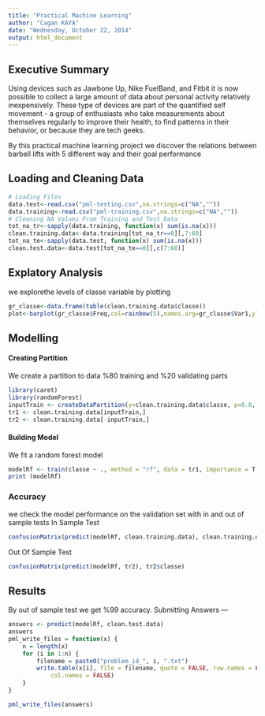 ```yaml
---
title: "Practical Machine Learning"
author: "Cagan KAYA"
date: "Wednesday, October 22, 2014"
output: html_document
---
```

Executive Summary
----

Using devices such as Jawbone Up, Nike FuelBand, and Fitbit it is now possible to collect a large amount of data about personal activity relatively inexpensively. These type of devices are part of the quantified self movement - a group of enthusiasts who take measurements about themselves regularly to improve their health, to find patterns in their behavior, or because they are tech geeks.

By this practical machine learning project we discover the relations between barbell lifts with 5 different way and their goal performance

Loading and Cleaning Data
----
```r
# Loading Files
data.test<-read.csv("pml-testing.csv",na.strings=c("NA",""))
data.training<-read.csv("pml-training.csv",na.strings=c("NA",""))
# Cleaning NA Values From Training and Test Data
tot_na_tr<-sapply(data.training, function(x) sum(is.na(x)))
clean.training.data<-data.training[tot_na_tr==0][,7:60]
tot_na_te<-sapply(data.test, function(x) sum(is.na(x)))
clean.test.data<-data.test[tot_na_te==0][,c(7:60)]
```

Explatory Analysis
---
we explorethe levels of classe variable by plotting
```r
gr_classe<-data.frame(table(clean.training.data$classe))
plot<-barplot(gr_classe$Freq,col=rainbow(5),names.arg=gr_classe$Var1,ylab="Frequency",xlab="Levels")
```

Modelling
---

#### Creating Partition
We create a partition to data %80 training and %20 validating parts
```r
library(caret)
library(randomForest)
inputTrain <- createDataPartition(y=clean.training.data$classe, p=0.8, list=FALSE)
tr1 <- clean.training.data[inputTrain,]
tr2 <- clean.training.data[-inputTrain,]
```

#### Building Model
We fit a random forest model
```r
modelRf <- train(classe ~ ., method = "rf", data = tr1, importance = T, trControl = trainControl(method = "cv", number = 4))
print (modelRf)
```
### Accuracy
we check the model performance on the validation set with in and out of sample tests
In Sample Test
```r
confusionMatrix(predict(modelRf, clean.training.data), clean.training.data$classe)
```

Out Of Sample Test
```r
confusionMatrix(predict(modelRf, tr2), tr2$classe)
```
Results
---
By out of sample test we get %99 accuracy. 
Submitting Answers
---
```r
answers <- predict(modelRf, clean.test.data)
answers
pml_write_files = function(x) {
    n = length(x)
    for (i in 1:n) {
        filename = paste0("problem_id_", i, ".txt")
        write.table(x[i], file = filename, quote = FALSE, row.names = FALSE, 
            col.names = FALSE)
    }
}

pml_write_files(answers)
```